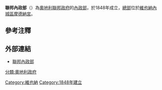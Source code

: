 {{Unreferenced|time=2021-05-01T15:52:30+00:00}}
'''聯邦內政部'''（{{lang-de|'''Bundesministerium für Inneres'''}}）為[[奧地利聯邦政府|奧地利聯邦政府]]的[[內政部|內政部]]，於1848年成立，[[總部|總部]]位於[[維也納|維也納]][[內城區_(維也納)|內城區]][[摩德納宮|摩德納宮]]。

== 參考注釋 ==
{{reflist}}

== 外部連結 ==
*[http://www.bmi.gv.at/cms/bmi/_news/bmi.aspx 聯邦內政部] {{Wayback|url=http://www.bmi.gv.at/cms/bmi/_news/bmi.aspx |date=20150419060543 }}

[[分類:奧地利政府|分類:奧地利政府]]
[[Category:維也納|Category:維也納]]
[[Category:1848年建立|Category:1848年建立]]